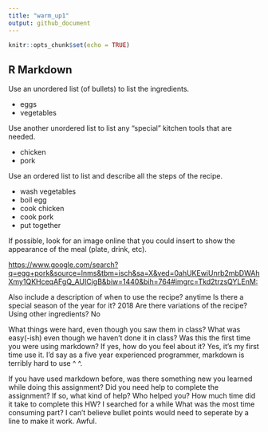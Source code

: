 ```yaml
---
title: "warm_up1"
output: github_document
---
```


```r
knitr::opts_chunk$set(echo = TRUE)
```

## R Markdown

Use an unordered list (of bullets) to list the ingredients.

* eggs
* vegetables


Use another unordered list to list any "special" kitchen tools that are needed.

* chicken
* pork


Use an ordered list to list and describe all the steps of the recipe.

* wash vegetables
* boil egg
* cook chicken
* cook pork
* put together

If possible, look for an image online that you could insert to show the appearance of the meal (plate, drink, etc).

<https://www.google.com/search?q=egg+pork&source=lnms&tbm=isch&sa=X&ved=0ahUKEwiUnrb2mbDWAhXmy1QKHceqAFgQ_AUICigB&biw=1440&bih=764#imgrc=Tkd2trzsQYLEnM:>

Also include a description of when to use the recipe?
anytime
Is there a special season of the year for it?
2018
Are there variations of the recipe? Using other ingredients?
No



What things were hard, even though you saw them in class?
What was easy(-ish) even though we haven't done it in class?
Was this the first time you were using markdown? If yes, how do you feel about it?
Yes, it's my first time use it. I'd say as a five year experienced programmer, markdown is terribly hard to use ^ ^.

If you have used markdown before, was there something new you learned while doing this assignment?
Did you need help to complete the assignment? If so, what kind of help? Who helped you?
How much time did it take to complete this HW?
I searched for a while
What was the most time consuming part?
I can't believe bullet points would need to seperate by a line to make it work. Awful.

